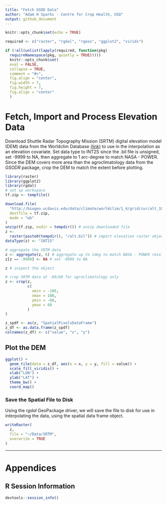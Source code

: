```yaml
---
title: "Fetch GSOD Data"
author: "Adam H Sparks - Centre for Crop Health, USQ"
output: github_document
---
```


```r
knitr::opts_chunk$set(echo = TRUE)
```
```r
required <- c("raster", "rgdal", "rgeos", "ggplot2", "virids")

if (!all(unlist(lapply(required, function(pkg)
  requireNamespace(pkg, quietly = TRUE)))))
  knitr::opts_chunk$set(
  eval = FALSE,
  collapse = TRUE,
  comment = "#>",
  fig.align = "center",
  fig.width = 7,
  fig.height = 7,
  fig.align = "center"
  )
```

# Fetch, Import and Process Elevation Data

Download Shuttle Radar Topography Mission (SRTM) digital elevation model (DEM)
data from the Worldclim Database [(link)](http://www.worldclim.org/) to use in
the interpolation as an elevation covariate. Set data type to INT2S since the
.bil file is unsigned, set -9999 to NA, then aggregate to 1 arc-degree to match
NASA - POWER. Since the DEM covers more area than the agroclimatology data from
the _GSODR_ package, crop the DEM to match the extent before plotting.

```r

library(raster)
library(ggplot2)
library(rgdal)
# set up workspace
tf.zip <- tempfile()

download.file(
  "http://biogeo.ucdavis.edu/data/climate/worldclim/1_4/grid/cur/alt_10m_bil.zip",
  destfile = tf.zip,
  mode = "wb"
)
unzip(tf.zip, exdir = tempdir()) # unzip downloaded file
z <-
  raster(paste0(tempdir(), "/alt.bil")) # import elevation raster object
dataType(z) <- "INT2S"

# aggregate the SRTM data
z <- aggregate(z, 6) # aggregate up to 1deg to match NASA - POWER resolution
z[z == -9999] <- NA # set -9999 to NA

z # inspect the object

# crop SRTM data at -60/60 for agroclimatology only
z <- crop(z, 
          c(
            xmin = -180,
            xmax = 180,
            ymin = -60,
            ymax = 60
          )
)

z_spdf <- as(z, "SpatialPixelsDataFrame")
z_df <- as.data.frame(z_spdf)
colnames(z_df) <- c("value", "x", "y")
```

## Plot the DEM

```r
ggplot() +
  geom_tile(data = z_df, aes(x = x, y = y, fill = value)) +
  scale_fill_viridis() +
  xlab("LON") +
  ylab("LAT") +
  theme_bw() +
  coord_map()
```

### Save the Spatial File to Disk

Using the _rgdal_ GeoPackage driver, we will save the file to disk for use in
interpolating the data, using the spatial data frame object.

```r
writeRaster(
  z,
  file = "~/Data/SRTM",
  overwrite = TRUE
)
```

******

# Appendices

## R Session Information

```r

devtools::session_info()

```
